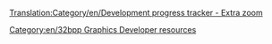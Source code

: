 [[Translation:Category/en/Development progress tracker - Extra zoom]]

[[Category:en/32bpp Graphics Developer resources]]